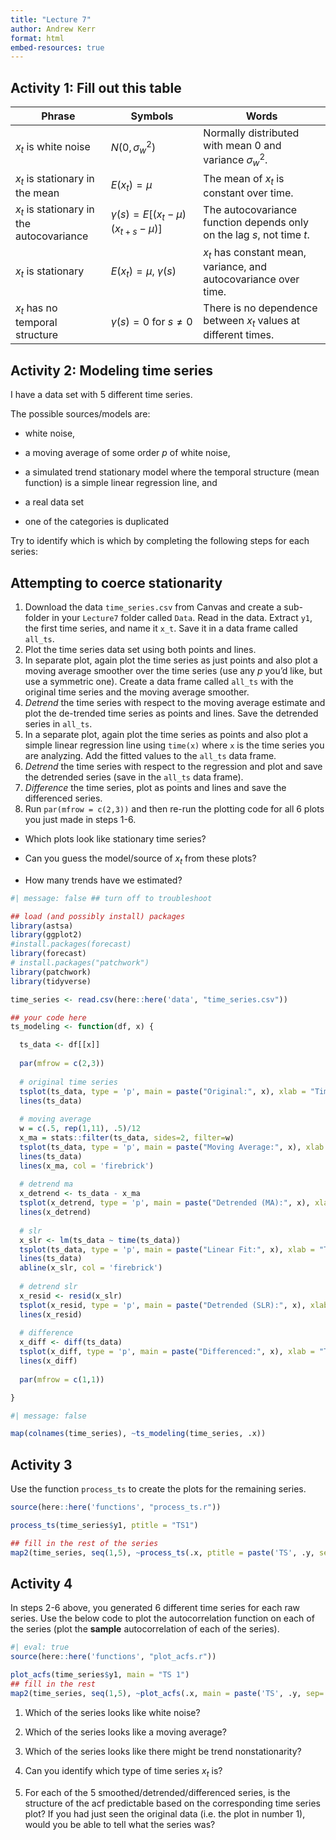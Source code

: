 ```yaml
---
title: "Lecture 7"
author: Andrew Kerr
format: html
embed-resources: true
---
```


## Activity 1: Fill out this table

| Phrase | Symbols | Words |
|----------------------|---------------------|-----------------------------|
| $x_t$ is white noise | $N(0, \sigma_w^2)$ | Normally distributed with mean 0 and variance $\sigma_w^2$. |
| $x_t$ is stationary in the mean | $E(x_t) = \mu$ | The mean of $x_t$ is constant over time. |
| $x_t$ is stationary in the autocovariance | $\gamma(s) = E[(x_t - \mu)(x_{t+s} - \mu)]$ | The autocovariance function depends only on the lag $s$, not time $t$. |
| $x_t$ is stationary | $E(x_t) = \mu$, $\gamma(s)$ | $x_t$ has constant mean, variance, and autocovariance over time. |
| $x_t$ has no temporal structure | $\gamma(s) = 0$ for $s \neq 0$ | There is no dependence between $x_t$ values at different times. |

## Activity 2: Modeling time series

I have a data set with 5 different time series.

The possible sources/models are:

-   white noise,

-   a moving average of some order $p$ of white noise,

-   a simulated trend stationary model where the temporal structure (mean function) is a simple linear regression line, and

-   a real data set

-   one of the categories is duplicated

Try to identify which is which by completing the following steps for each series:

::: callout-note
## Attempting to coerce stationarity

1.  Download the data `time_series.csv` from Canvas and create a sub-folder in your `Lecture7` folder called `Data`. Read in the data. Extract `y1`, the first time series, and name it `x_t`. Save it in a data frame called `all_ts`.
2.  Plot the time series data set using both points and lines.
3.  In separate plot, again plot the time series as just points and also plot a moving average smoother over the time series (use any $p$ you'd like, but use a symmetric one). Create a data frame called `all_ts` with the original time series and the moving average smoother.
4.  *Detrend* the time series with respect to the moving average estimate and plot the de-trended time series as points and lines. Save the detrended series in `all_ts`.
5.  In a separate plot, again plot the time series as points and also plot a simple linear regression line using `time(x)` where `x` is the time series you are analyzing. Add the fitted values to the `all_ts` data frame.
6.  *Detrend* the time series with respect to the regression and plot and save the detrended series (save in the `all_ts` data frame).
7.  *Difference* the time series, plot as points and lines and save the differenced series.
8.  Run `par(mfrow = c(2,3))` and then re-run the plotting code for all 6 plots you just made in steps 1-6.
:::

-   Which plots look like stationary time series?

-   Can you guess the model/source of $x_t$ from these plots?

-   How many trends have we estimated?

```r
#| message: false ## turn off to troubleshoot

## load (and possibly install) packages
library(astsa)
library(ggplot2)
#install.packages(forecast)
library(forecast)
# install.packages("patchwork")
library(patchwork)
library(tidyverse)

time_series <- read.csv(here::here('data', "time_series.csv"))

## your code here
ts_modeling <- function(df, x) {

  ts_data <- df[[x]]
  
  par(mfrow = c(2,3))
  
  # original time series
  tsplot(ts_data, type = 'p', main = paste("Original:", x), xlab = "Time", ylab = x)
  lines(ts_data)
  
  # moving average
  w = c(.5, rep(1,11), .5)/12
  x_ma = stats::filter(ts_data, sides=2, filter=w)
  tsplot(ts_data, type = 'p', main = paste("Moving Average:", x), xlab = "Time", ylab = x)
  lines(ts_data)
  lines(x_ma, col = 'firebrick')
  
  # detrend ma
  x_detrend <- ts_data - x_ma
  tsplot(x_detrend, type = 'p', main = paste("Detrended (MA):", x), xlab = "Time", ylab = "Detrended")
  lines(x_detrend)
  
  # slr
  x_slr <- lm(ts_data ~ time(ts_data))
  tsplot(ts_data, type = 'p', main = paste("Linear Fit:", x), xlab = "Time", ylab = x)
  lines(ts_data)
  abline(x_slr, col = 'firebrick')
  
  # detrend slr
  x_resid <- resid(x_slr)
  tsplot(x_resid, type = 'p', main = paste("Detrended (SLR):", x), xlab = "Time", ylab = "Residuals")
  lines(x_resid)
  
  # difference
  x_diff <- diff(ts_data)
  tsplot(x_diff, type = 'p', main = paste("Differenced:", x), xlab = "Time", ylab = "Difference")
  lines(x_diff)
  
  par(mfrow = c(1,1))

}
```

```r
#| message: false

map(colnames(time_series), ~ts_modeling(time_series, .x))
```

## Activity 3

Use the function `process_ts` to create the plots for the remaining series.

```r
source(here::here('functions', "process_ts.r"))
```

```r
process_ts(time_series$y1, ptitle = "TS1")

## fill in the rest of the series
map2(time_series, seq(1,5), ~process_ts(.x, ptitle = paste('TS', .y, sep='')))
```

## Activity 4

In steps 2-6 above, you generated 6 different time series for each raw series. Use the below code to plot the autocorrelation function on each of the series (plot the **sample** autocorrelation of each of the series).

```r
#| eval: true
source(here::here('functions', "plot_acfs.r"))
```

```r
plot_acfs(time_series$y1, main = "TS 1")
## fill in the rest
map2(time_series, seq(1,5), ~plot_acfs(.x, main = paste('TS', .y, sep='')))
```

1.  Which of the series looks like white noise?

2.  Which of the series looks like a moving average?

3.  Which of the series looks like there might be trend nonstationarity?

4.  Can you identify which type of time series $x_t$ is?

5.  For each of the 5 smoothed/detrended/differenced series, is the structure of the acf predictable based on the corresponding time series plot? If you had just seen the original data (i.e. the plot in number 1), would you be able to tell what the series was?
